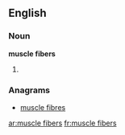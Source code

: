 ==English==

===Noun===
'''muscle fibers'''

# {{plural of|[[muscle fiber]]}}

===Anagrams===
* [[muscle fibres#English|muscle fibres]]

[[ar:muscle fibers]]
[[fr:muscle fibers]]